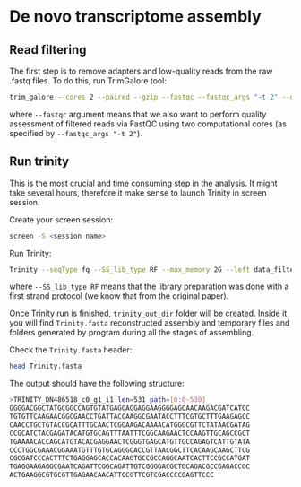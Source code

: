 # De novo transcriptome assembly  

## Read filtering
The first step is to remove adapters and low-quality reads from the raw .fastq files. To do this, run TrimGalore tool:

```bash
trim_galore --cores 2 --paired --gzip --fastqc --fastqc_args "-t 2" --output_dir data_filtered data/<your_number>.R1.fq.gz data/<your_number>.R2.fq.gz
```

where `--fastqc` argument means that we also want to perform quality assessment of filtered reads via FastQC using two computational cores (as specified by `--fastqc_args "-t 2"`).

## Run trinity
This is the most crucial and time consuming step in the analysis. It might take several hours, therefore it make sense to launch Trinity in screen session.

Create your screen session:
```bash
screen -S <session name>
```

Run Trinity:

```bash
Trinity --seqType fq --SS_lib_type RF --max_memory 2G --left data_filtered/<your_number>.R1_val_1.fq.gz --right data_filtered/<your_number>.R2_val_2.fq.gz --CPU 2
```

where `--SS_lib_type RF` means that the library preparation was done with a first strand protocol (we know that from the original paper).

Once Trinity run is finished, `trinity_out_dir` folder will be created. Inside it you will find `Trinity.fasta` reconstructed assembly and temporary files and folders generated by program during all the stages of assembling.

Check the `Trinity.fasta` header:

```bash
head Trinity.fasta
```

The output should have the following structure:

```bash
>TRINITY_DN486518_c0_g1_i1 len=531 path=[0:0-530]
GGGGACGGCTATGCGGCCAGTGTATGAGGAGGAGGAAGGGGAGCAACAAGACGATCATCC
TGTGTTCAAGAACGGCGAACCTGATTACCAAGGCGAATACCTTTCGTGCTTTGAAGAGCC
CAACCTGCTGTACCGCATTTGCAACTCGGAAGACAAAACATGGGCGTTCTATAACGATAG
CCGCATCTACGAGATACATGTGCAGTTTAATTTCGGCAAGAACTCCAAGTTGCAGCCGCT
TGAAAACACCAGCATGTACACGAGGAACTCGGGTGAGCATGTTGCCAGAGTCATTGTATA
CCCTGGCGAAACGGAAATGTTTGTGCAGGGCACCGTTAACGGCTTCACAAGCAAGCTTCG
CGCGATCCCACTTTCTGAGGAGCACCACAAGTGCCGCCAGGCAATCACTTCCGCCATGAT
TGAGGAAGAGGCGAATCAGATTCGGCAGATTGTCGGGGACGCTGCAGACGCCGAGACCGC
ACTGAAGGCGTGCGTTGAGAACAACATTCCGTTCGTCGACCCCGAGTTCCC
```





